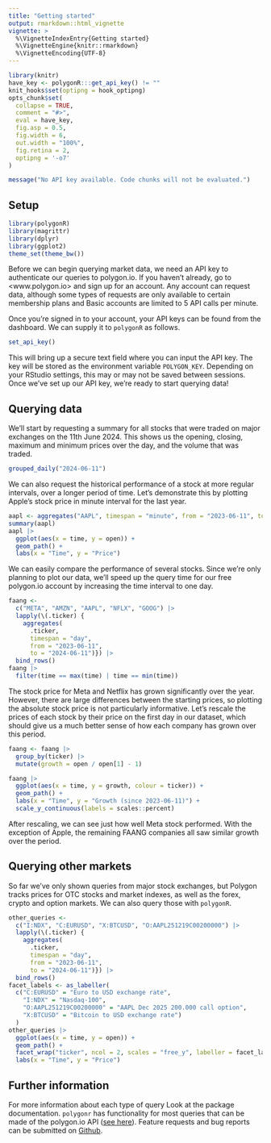 ```yaml
---
title: "Getting started"
output: rmarkdown::html_vignette
vignette: >
  %\VignetteIndexEntry{Getting started}
  %\VignetteEngine{knitr::rmarkdown}
  %\VignetteEncoding{UTF-8}
---
```


```r
library(knitr)
have_key <- polygonR:::get_api_key() != ""
knit_hooks$set(optipng = hook_optipng)
opts_chunk$set(
  collapse = TRUE,
  comment = "#>",
  eval = have_key,
  fig.asp = 0.5,
  fig.width = 6,
  out.width = "100%",
  fig.retina = 2,
  optipng = '-o7'
)
```
```r
message("No API key available. Code chunks will not be evaluated.")
```

## Setup
```r
library(polygonR)
library(magrittr)
library(dplyr)
library(ggplot2)
theme_set(theme_bw())
```

Before we can begin querying market data, we need an API key to authenticate our queries to polygon.io. If you haven't already, go to <www.polygon.io> and sign up for an account. Any account can request data, although some types of requests are only available to certain membership plans and Basic accounts are limited to 5 API calls per minute.

Once you're signed in to your account, your API keys can be found from the dashboard. We can supply it to `polygonR` as follows.
```r
set_api_key()
```
This will bring up a secure text field where you can input the API key. The key will be stored as the environment variable `POLYGON_KEY`. Depending on your RStudio settings, this may or may not be saved between sessions. Once we've set up our API key, we're ready to start querying data!

## Querying data
We'll start by requesting a summary for all stocks that were traded on major exchanges on the 11th June 2024. This shows us the opening, closing, maximum and minimum prices over the day, and the volume that was traded.

```r
grouped_daily("2024-06-11")
```

We can also request the historical performance of a stock at more regular intervals, over a longer period of time. Let's demonstrate this by plotting Apple's stock price in minute interval for the last year.
```r
aapl <- aggregates("AAPL", timespan = "minute", from = "2023-06-11", to = "2024-06-11")
summary(aapl)
aapl |>
  ggplot(aes(x = time, y = open)) +
  geom_path() +
  labs(x = "Time", y = "Price")
```

We can easily compare the performance of several stocks. Since we're only planning to plot our data, we'll speed up the query time for our free polygon.io account by increasing the time interval to one day.
```r
faang <-
  c("META", "AMZN", "AAPL", "NFLX", "GOOG") |>
  lapply(\(.ticker) {
    aggregates(
      .ticker,
      timespan = "day",
      from = "2023-06-11",
      to = "2024-06-11")}) |>
  bind_rows()
faang |>
  filter(time == max(time) | time == min(time))
```

The stock price for Meta and Netflix has grown significantly over the year. However, there are large differences between the starting prices, so plotting the absolute stock price is not particularly informative. Let's rescale the prices of each stock by their price on the first day in our dataset, which should give us a much better sense of how each company has grown over this period.
```r
faang <- faang |>
  group_by(ticker) |>
  mutate(growth = open / open[1] - 1)

faang |>
  ggplot(aes(x = time, y = growth, colour = ticker)) +
  geom_path() +
  labs(x = "Time", y = "Growth (since 2023-06-11)") +
  scale_y_continuous(labels = scales::percent)
```

After rescaling, we can see just how well Meta stock performed. With the exception of Apple, the remaining FAANG companies all saw similar growth over the period.

## Querying other markets
So far we've only shown queries from major stock exchanges, but Polygon tracks prices for OTC stocks and market indexes, as well as the forex, crypto and option markets. We can also query those with `polygonR`.

```r
other_queries <- 
  c("I:NDX", "C:EURUSD", "X:BTCUSD", "O:AAPL251219C00200000") |>
  lapply(\(.ticker) {
    aggregates(
      .ticker,
      timespan = "day",
      from = "2023-06-11",
      to = "2024-06-11")}) |>
  bind_rows()
facet_labels <- as_labeller(
  c("C:EURUSD" = "Euro to USD exchange rate",
    "I:NDX" = "Nasdaq-100", 
    "O:AAPL251219C00200000" = "AAPL Dec 2025 200.000 call option", 
    "X:BTCUSD" = "Bitcoin to USD exchange rate")
  )
other_queries |>
  ggplot(aes(x = time, y = open)) +
  geom_path() +
  facet_wrap("ticker", ncol = 2, scales = "free_y", labeller = facet_labels) +
  labs(x = "Time", y = "Price")
```

## Further information

For more information about each type of query Look at the package documentation. `polygonr` has functionality for most queries that can be made of the polygon.io API ([see here](https://polygon.io/docs/stocks/getting-started)). Feature requests and bug reports can be submitted on [Github](https://github.com/flynngo/polygonR).

